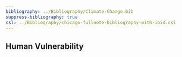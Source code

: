 ```yaml
---
bibliography: ../Bibliography/Climate-Change.bib
suppress-bibliography: true
csl: ../Bibliography/chicago-fullnote-bibliography-with-ibid.csl
---
```


## Human Vulnerability


